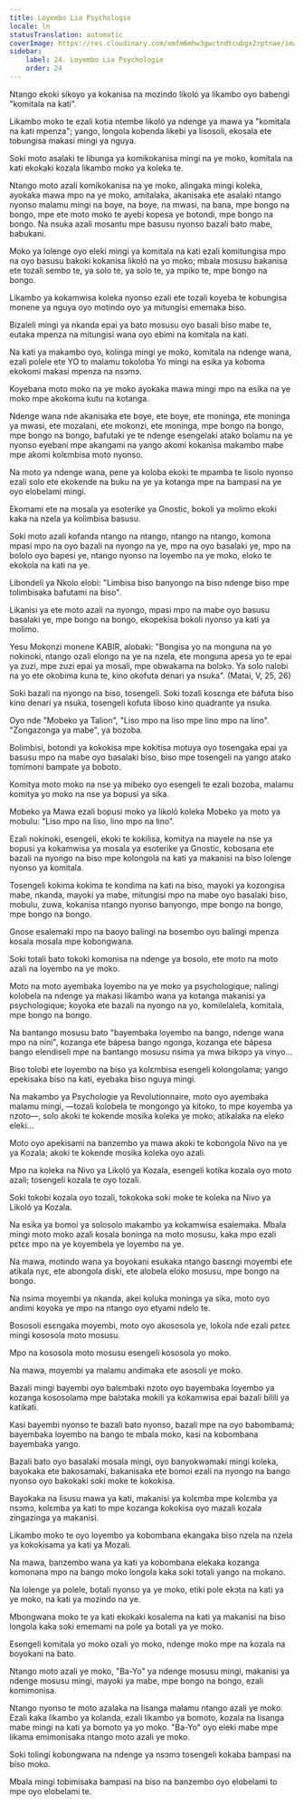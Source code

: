 ```yaml
---
title: Loyembo Lia Psychologie
locale: ln
statusTranslation: automatic
coverImage: https://res.cloudinary.com/xmfm6mhw3gwctndtcubgx2rptnae/image/upload/v1740468922/small_cover_tratado_de_psicologia_revolucionaria_a4c0dca4e0.webp
sidebar:
    label: 24. Loyembo Lia Psychologie
    order: 24
---
```

Ntango ekoki sikoyo ya kokanisa na mozindo likoló ya likambo oyo babengi "komitala na kati".

Likambo moko te ezali kotia ntembe likoló ya ndenge ya mawa ya "komitala na kati mpenza"; yango, longola kobenda likebi ya lisosoli, ekosala ete tobungisa makasi mingi ya nguya.

Soki moto asalaki te libunga ya komikokanisa mingi na ye moko, komitala na kati ekokaki kozala likambo moko ya koleka te.

Ntango moto azali komikokanisa na ye moko, alingaka mingi koleka, ayokaka mawa mpo na ye moko, amitalaka, akanisaka ete asalaki ntango nyonso malamu mingi na boye, na boye, na mwasi, na bana, mpe bongo na bongo, mpe ete moto moko te ayebi kopesa ye botondi, mpe bongo na bongo. Na nsuka azali mosantu mpe basusu nyonso bazali bato mabe, babukani.

Moko ya lolenge oyo eleki mingi ya komitala na kati ezali komitungisa mpo na oyo basusu bakoki kokanisa likoló na yo moko; mbala mosusu bakanisa ete tozali sembo te, ya solo te, ya solo te, ya mpiko te, mpe bongo na bongo.

Likambo ya kokamwisa koleka nyonso ezali ete tozali koyeba te kobungisa monene ya nguya oyo motindo oyo ya mitungisi ememaka biso.

Bizaleli mingi ya nkanda epai ya bato mosusu oyo basali biso mabe te, eutaka mpenza na mitungisi wana oyo ebimi na komitala na kati.

Na kati ya makambo oyo, kolinga mingi ye moko, komitala na ndenge wana, ezali polele ete YO to malamu tokoloba Yo mingi na esika ya koboma ekokomi makasi mpenza na nsɔmɔ.

Koyebana moto moko na ye moko ayokaka mawa mingi mpo na esika na ye moko mpe akokoma kutu na kotanga.

Ndenge wana nde akanisaka ete boye, ete boye, ete moninga, ete moninga ya mwasi, ete mozalani, ete mokonzi, ete moninga, mpe bongo na bongo, mpe bongo na bongo, bafutaki ye te ndenge esengelaki atako bolamu na ye nyonso eyebani mpe akangami na yango akomi kokanisa makambo mabe mpe akomi kolɛmbisa moto nyonso.

Na moto ya ndenge wana, pene ya koloba ekoki te mpamba te lisolo nyonso ezali solo ete ekokende na buku na ye ya kotanga mpe na bampasi na ye oyo elobelami mingi.

Ekomami ete na mosala ya esoterike ya Gnostic, bokoli ya molimo ekoki kaka na nzela ya kolimbisa basusu.

Soki moto azali kofanda ntango na ntango, ntango na ntango, komona mpasi mpo na oyo bazali na nyongo na ye, mpo na oyo basalaki ye, mpo na bololo oyo bapesi ye, ntango nyonso na loyembo na ye moko, eloko te ekokola na kati na ye.

Libondeli ya Nkolo elobi: "Limbisa biso banyongo na biso ndenge biso mpe tolimbisaka bafutami na biso".

Likanisi ya ete moto azali na nyongo, mpasi mpo na mabe oyo basusu basalaki ye, mpe bongo na bongo, ekopekisa bokoli nyonso ya kati ya molimo.

Yesu Mokonzi monene KABIR, alobaki: "Bongisa yo na monguna na yo nokinoki, ntango ozali elongo na ye na nzela, ete monguna apesa yo te epai ya zuzi, mpe zuzi epai ya mosali, mpe obwakama na bolɔkɔ. Ya solo nalobi na yo ete okobima kuna te, kino okofuta denari ya nsuka". (Matai, V, 25, 26)

Soki bazali na nyongo na biso, tosengeli. Soki tozali kosɛnga ete báfuta biso kino denari ya nsuka, tosengeli kofuta liboso kino quadrante ya nsuka.

Oyo nde "Mobeko ya Talion", "Liso mpo na liso mpe lino mpo na lino". "Zongazonga ya mabe", ya bozoba.

Bolimbisi, botondi ya kokokisa mpe kokitisa motuya oyo tosengaka epai ya basusu mpo na mabe oyo basalaki biso, biso mpe tosengeli na yango atako tomimoni bampate ya boboto.

Komitya moto moko na nse ya mibeko oyo esengeli te ezali bozoba, malamu komitya yo moko na nse ya bopusi ya sika.

Mobeko ya Mawa ezali bopusi moko ya likoló koleka Mobeko ya moto ya mobulu: "Liso mpo na liso, lino mpo na lino".

Ezali nokinoki, esengeli, ekoki te kokilisa, komitya na mayele na nse ya bopusi ya kokamwisa ya mosala ya esoterike ya Gnostic, kobosana ete bazali na nyongo na biso mpe kolongola na kati ya makanisi na biso lolenge nyonso ya komitala.

Tosengeli kokima kokima te kondima na kati na biso, mayoki ya kozongisa mabe, nkanda, mayoki ya mabe, mitungisi mpo na mabe oyo basalaki biso, mobulu, zuwa, kokanisa ntango nyonso banyongo, mpe bongo na bongo, mpe bongo na bongo.

Gnose esalemaki mpo na baoyo balingi na bosembo oyo balingi mpenza kosala mosala mpe kobongwana.

Soki totali bato tokoki komonisa na ndenge ya bosolo, ete moto na moto azali na loyembo na ye moko.

Moto na moto ayembaka loyembo na ye moko ya psychologique; nalingi kolobela na ndenge ya makasi likambo wana ya kotanga makanisi ya psychologique; koyoka ete bazali na nyongo na yo, komilelalela, komitala, mpe bongo na bongo.

Na bantango mosusu bato "bayembaka loyembo na bango, ndenge wana mpo na nini", kozanga ete bápesa bango ngonga, kozanga ete bápesa bango elendiseli mpe na bantango mosusu nsima ya mwa bikɔpɔ ya vinyo...

Biso tolobi ete loyembo na biso ya kolɛmbisa esengeli kolongolama; yango epekisaka biso na kati, eyebaka biso nguya mingi.

Na makambo ya Psychologie ya Revolutionnaire, moto oyo ayembaka malamu mingi, —tozali kolobela te mongongo ya kitoko, to mpe koyemba ya nzoto—, solo akoki te kokende mosika koleka ye moko; atikalaka na eleko eleki...

Moto oyo apekisami na banzembo ya mawa akoki te kobongola Nivo na ye ya Kozala; akoki te kokende mosika koleka oyo azali.

Mpo na koleka na Nivo ya Likoló ya Kozala, esengeli kotika kozala oyo moto azali; tosengeli kozala te oyo tozali.

Soki tokobi kozala oyo tozali, tokokoka soki moke te koleka na Nivo ya Likoló ya Kozala.

Na esika ya bomoi ya solosolo makambo ya kokamwisa esalemaka. Mbala mingi moto moko azali kosala boninga na moto mosusu, kaka mpo ezali pɛtɛɛ mpo na ye koyembela ye loyembo na ye.

Na mawa, motindo wana ya boyokani esukaka ntango basɛngi moyembi ete atikala nyɛ, ete abongola diski, ete alobela eloko mosusu, mpe bongo na bongo.

Na nsima moyembi ya nkanda, akei koluka moninga ya sika, moto oyo andimi koyoka ye mpo na ntango oyo etyami ndelo te.

Bososoli esɛngaka moyembi, moto oyo akososola ye, lokola nde ezali pɛtɛɛ mingi kososola moto mosusu.

Mpo na kososola moto mosusu esengeli kososola yo moko.

Na mawa, moyembi ya malamu andimaka ete asosoli ye moko.

Bazali mingi bayembi oyo balɛmbaki nzoto oyo bayembaka loyembo ya kozanga kososolama mpe balɔtaka mokili ya kokamwisa epai bazali bilili ya katikati.

Kasi bayembi nyonso te bazali bato nyonso, bazali mpe na oyo babombamá; bayembaka loyembo na bango te mbala moko, kasi na kobombana bayembaka yango.

Bazali bato oyo basalaki mosala mingi, oyo banyokwamaki mingi koleka, bayokaka ete bakosamaki, bakanisaka ete bomoi ezali na nyongo na bango nyonso oyo bakokaki soki moke te kokokisa.

Bayokaka na lisusu mawa ya kati, makanisi ya kolɛmba mpe kolɛmba ya nsɔmɔ, kolɛmba ya kati to mpe kozanga kokokisa oyo mazali kozala zingazinga ya makanisi.

Likambo moko te oyo loyembo ya kobombana ekangaka biso nzela na nzela ya kokokisama ya kati ya Mozali.

Na mawa, banzembo wana ya kati ya kobombana elekaka kozanga komonana mpo na bango moko longola kaka soki totali yango na mokano.

Na lolenge ya polele, botali nyonso ya ye moko, etiki pole ekɔta na kati ya ye moko, na kati ya mozindo na ye.

Mbongwana moko te ya kati ekokaki kosalema na kati ya makanisi na biso longola kaka soki ememami na pole ya botali ya ye moko.

Esengeli komitala yo moko ozali yo moko, ndenge moko mpe na kozala na boyokani na bato.

Ntango moto azali ye moko, "Ba-Yo" ya ndenge mosusu mingi, makanisi ya ndenge mosusu mingi, mayoki ya mabe, mpe bongo na bongo, ezali komimonisa.

Ntango nyonso te moto azalaka na lisanga malamu ntango azali ye moko. Ezali kaka likambo ya kolanda, ezali likambo ya bomoto, kozala na lisanga mabe mingi na kati ya bomoto ya yo moko. "Ba-Yo" oyo eleki mabe mpe likama emimonisaka ntango moto azali ye moko.

Soki tolingi kobongwana na ndenge ya nsɔmɔ tosengeli kokaba bampasi na biso moko.

Mbala mingi tobimisaka bampasi na biso na banzembo oyo elobelami to mpe oyo elobelami te.

